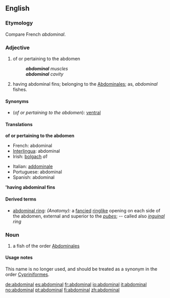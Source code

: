 ==English==

===Etymology===
Compare French ''abdominal''.

===Adjective===
{{en-adj}}

# of or pertaining to the abdomen
#: '''''abdominal''' muscles''
#: '''''abdominal''' cavity''
# {{cattag|zoology}} having abdominal fins; belonging to the [[Abdominales]]; as, ''abdominal'' fishes.

====Synonyms====
* (''of or pertaining to the abdomen''): [[ventral]]

====Translations====
'''of or pertaining to the abdomen'''
{{top}}
*French: abdominal
*[[Interlingua]]: abdominal
*Irish: [[bolgach]] ''a1''
{{mid}}
*Italian: [[addominale]]
*Portuguese: abdominal
*Spanish: abdominal
{{bottom}}

''''having abdominal fins'''
{{top}}
{{mid}}
{{bottom}}

====Derived terms====
* [[abdominal ring]]: ''(Anatomy):'' a [[fancied]] [[ringlike]] opening on each side of the abdomen, external and superior to the ''[[pubes]]''; -- called also ''[[inguinal]] ring''

===Noun===
{{en-noun}}

# a fish of the order [[Abdominales]]

====Usage notes====
This name is no longer used, and should be treated as a synonym in the order [[Cypriniformes]].

[[de:abdominal]]
[[es:abdominal]]
[[fr:abdominal]]
[[io:abdominal]]
[[it:abdominal]]
[[no:abdominal]]
[[pt:abdominal]]
[[fi:abdominal]]
[[zh:abdominal]]